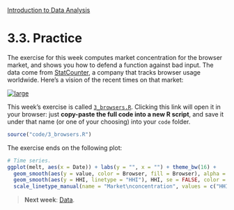 <style>@import url(style.css);</style>
[Introduction to Data Analysis](index.html "Course index")

# 3.3. Practice

The exercise for this week computes market concentration for the browser market, and shows you how to defend a function against bad input. The data come from [StatCounter](http://gs.statcounter.com/), a company that tracks browser usage worldwide. Here's a vision of the recent times on that market:

[![large](https://farm7.staticflickr.com/6213/6302832047_4bd4ee3bd9_b.jpg)](http://mezzoblue.com/archives/2011/11/01/a_new_number/)

This week's exercise is called [`3_browsers.R`](3_browsers.R). Clicking this link will open it in your browser: just __copy-paste the full code into a new R script__, and save it under that name (or one of your choosing) into your `code` folder.

```r
source("code/3_browsers.R")
```

The exercise ends on the following plot:

```r
# Time series.
ggplot(melt, aes(x = Date)) + labs(y = "", x = "") + theme_bw(16) +
  geom_smooth(aes(y = value, color = Browser, fill = Browser), alpha = .2) + 
  geom_smooth(aes(y = HHI, linetype = "HHI"), HHI, se = FALSE, color = "black") +
  scale_linetype_manual(name = "Market\nconcentration", values = c("HHI" = "dashed"))
```

> __Next week__: [Data](040_data.html).
